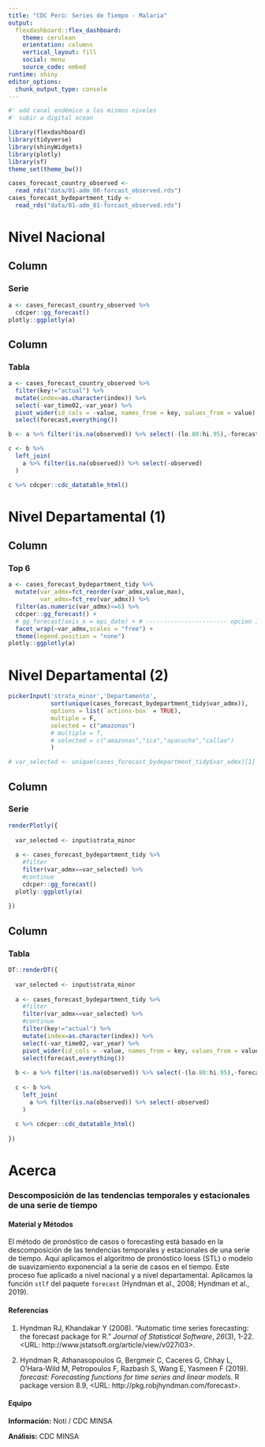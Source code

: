 ```yaml
---
title: "CDC Perú: Series de Tiempo - Malaria"
output: 
  flexdashboard::flex_dashboard:
    theme: cerulean
    orientation: columns
    vertical_layout: fill
    social: menu
    source_code: embed
runtime: shiny
editor_options: 
  chunk_output_type: console
---
```


```r
#' add canal endémico a los mismos niveles
#' subir a digital ocean
```


```r
library(flexdashboard)
library(tidyverse)
library(shinyWidgets)
library(plotly)
library(sf)
theme_set(theme_bw())
```

```r
cases_forecast_country_observed <- 
  read_rds("data/01-adm_00-forcast_observed.rds")
cases_forecast_bydepartment_tidy <- 
  read_rds("data/01-adm_01-forcast_observed.rds")
```


Nivel Nacional
===================================

Column {.tabset}
-----------------------------------------------------------------------

### Serie

```r
a <- cases_forecast_country_observed %>% 
  cdcper::gg_forecast()
plotly::ggplotly(a)
```

Column {.tabset}
-----------------------------------------------------------------------

### Tabla

```r
a <- cases_forecast_country_observed %>% 
  filter(key!="actual") %>% 
  mutate(index=as.character(index)) %>% 
  select(-var_time02,-var_year) %>% 
  pivot_wider(id_cols = -value, names_from = key, values_from = value) %>% 
  select(forecast,everything())

b <- a %>% filter(!is.na(observed)) %>% select(-(lo.80:hi.95),-forecast)

c <- b %>% 
  left_join(
    a %>% filter(is.na(observed)) %>% select(-observed)
  )

c %>% cdcper::cdc_datatable_html()
```


Nivel Departamental (1)
===================================

Column {.tabset}
-----------------------------------------------------------------------

### Top 6

```r
a <- cases_forecast_bydepartment_tidy %>% 
  mutate(var_admx=fct_reorder(var_admx,value,max),
         var_admx=fct_rev(var_admx)) %>%
  filter(as.numeric(var_admx)<=6) %>%
  cdcper::gg_forecast() +
  # gg_forecast(axis_x = epi_date) + # ----------------------- opcion 1
  facet_wrap(~var_admx,scales = "free") +
  theme(legend.position = "none")
plotly::ggplotly(a)
```


Nivel Departamental (2)
===================================

```r
pickerInput('strata_minor','Departamento', 
            sort(unique(cases_forecast_bydepartment_tidy$var_admx)),
            options = list(`actions-box` = TRUE),
            multiple = F, 
            selected = c("amazonas")
            # multiple = T, 
            # selected = c("amazonas","ica","ayacucho","callao")
            )
```

```r
# var_selected <- unique(cases_forecast_bydepartment_tidy$var_admx)[1]
```



Column {.tabset}
-----------------------------------------------------------------------

### Serie

```r

renderPlotly({
  
  var_selected <- input$strata_minor
  
  a <- cases_forecast_bydepartment_tidy %>% 
    #filter
    filter(var_admx==var_selected) %>% 
    #continue
    cdcper::gg_forecast()
  plotly::ggplotly(a)
  
})

```

Column {.tabset}
-----------------------------------------------------------------------

### Tabla

```r

DT::renderDT({
  
  var_selected <- input$strata_minor
  
  a <- cases_forecast_bydepartment_tidy %>% 
    #filter
    filter(var_admx==var_selected) %>% 
    #continue
    filter(key!="actual") %>% 
    mutate(index=as.character(index)) %>% 
    select(-var_time02,-var_year) %>% 
    pivot_wider(id_cols = -value, names_from = key, values_from = value) %>% 
    select(forecast,everything())
  
  b <- a %>% filter(!is.na(observed)) %>% select(-(lo.80:hi.95),-forecast)
  
  c <- b %>% 
    left_join(
      a %>% filter(is.na(observed)) %>% select(-observed)
    )
  
  c %>% cdcper::cdc_datatable_html()
  
})
```



Acerca
===================================

### Descomposición de las tendencias temporales y estacionales de una serie de tiempo

#### Material y Métodos

El método de pronóstico de casos o forecasting está basado en la descomposición de las tendencias temporales y estacionales de una serie de tiempo. Aquí aplicamos el algoritmo de pronóstico loess (STL) o modelo de suavizamiento exponencial a la serie de casos en el tiempo. Este proceso fue aplicado a nivel nacional y a nivel departamental. 
Aplicamos la función `stlf` del paquete `forecast` 
(Hyndman et al., 2008; Hyndman et al., 2019). 

#### Referencias

1. Hyndman RJ, Khandakar Y (2008). 
“Automatic time series forecasting: the forecast package for R.”
_Journal of Statistical Software_, *26*(3), 1-22. <URL:
http://www.jstatsoft.org/article/view/v027i03>.

2. Hyndman R, Athanasopoulos G, Bergmeir C, Caceres G, Chhay L, O'Hara-Wild M, 
Petropoulos F, Razbash S, Wang E, Yasmeen F (2019). 
_forecast: Forecasting functions for time series and linear
models_. R package version 8.9, <URL: http://pkg.robjhyndman.com/forecast>.

#### Equipo

**Información:** Noti / CDC MINSA

**Análisis:** CDC MINSA
